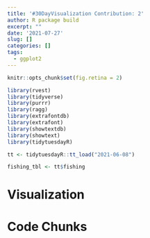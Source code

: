 ```yaml
---
title: '#30DayVisualization Contribution: 2'
author: R package build
excerpt: ""
date: '2021-07-27'
slug: []
categories: []
tags:
  - ggplot2
---
```

```r
knitr::opts_chunk$set(fig.retina = 2)
```

```r
library(rvest)
library(tidyverse)
library(purrr)
library(ragg)
library(extrafontdb)
library(extrafont)
library(showtextdb)
library(showtext)
library(tidytuesdayR)
```


```r
tt <- tidytuesdayR::tt_load("2021-06-08")

fishing_tbl <- tt$fishing
```







# Visualization



# Code Chunks


